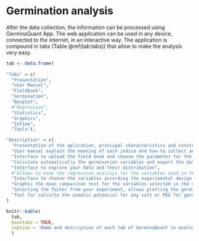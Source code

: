 # Germination analysis

After the data collection, the information can be processed using GerminaQuant App. The web application can be used in any device, connected to the internet, in an interactive way. The application is compound in tabs (Table \@ref(tab:tabs)) that allow to make the analysis very easy.


```r
tab <- data.frame( 
  
"Tabs" = c(
  "Presentation",
  "User Manual",
  "Fieldbook", 
  "Germination", 
  "Boxplot",
  #"Regression",
  "Statistics", 
  "Graphics",
  "InTime",
  "Tools"), 

"Description" = c(
  'Presentation of the aplication, principal characteristics and constributors',
  "User manual explain the meaning of each indice and how to collect and process your data",
  "Interface to upload the field book and choose the parameter for the germination analisys, GerminaQuant allows to upload tha data from google sheet or excel file",
  "Calculate automatically the germination variables and export the data file.",
  "Interface to explore your data and their distribution",
  #"Allows to made the regression analisys for the variables used in the experiment",
  "Interface to choose the variables according the experimental design for analysis of variance and summarise the information according the principal mean comparison test",
  "Graphic the mean comparison test for the variables selected in the statistical analisys and plot the information in customized bar or line plot.", 
  "Selecting the factor from your experiment, allows plotting the germination process in time.",
  "Tool for calculte the osmotic potencial for any salt or PEG for germination experiments")
)

knitr::kable(
  tab, 
  booktabs = TRUE,
  caption = 'Name and description of each tab of GerminaQuant to evaluate and analyze the germination process'
  )
```


